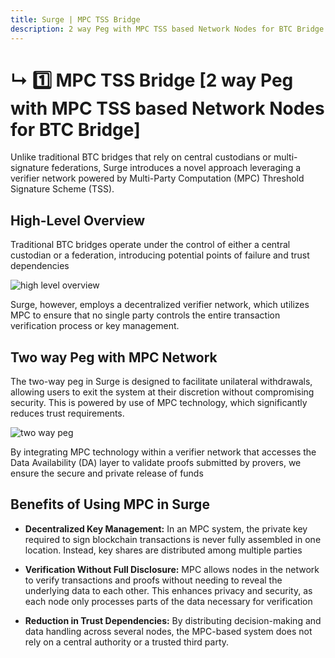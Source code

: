```yaml
---
title: Surge | MPC TSS Bridge
description: 2 way Peg with MPC TSS based Network Nodes for BTC Bridge
---
```


# ↳ 1️⃣ MPC TSS Bridge [2 way Peg with MPC TSS based Network Nodes for BTC Bridge]

Unlike traditional BTC bridges that rely on central custodians or multi-signature federations, Surge introduces a novel approach leveraging a verifier network powered by Multi-Party Computation (MPC) Threshold Signature Scheme (TSS).

## High-Level Overview

Traditional BTC bridges operate under the control of either a central custodian or a federation, introducing potential points of failure and trust dependencies

<img
  className="md:w-[80%] mx-auto"
  src="/assets/high-level-overview.png"
  alt="high level overview"
/>

Surge, however, employs a decentralized verifier network, which utilizes MPC to ensure that no single party controls the entire transaction verification process or key management.

## Two way Peg with MPC Network

The two-way peg in Surge is designed to facilitate unilateral withdrawals, allowing users to exit the system at their discretion without compromising security. This is powered by use of MPC technology, which significantly reduces trust requirements.

<img src="/assets/two-way-peg.png" alt="two way peg" />

By integrating MPC technology within a verifier network that accesses the Data Availability (DA) layer to validate proofs submitted by provers, we ensure the secure and private release of funds

## Benefits of Using MPC in Surge

- **Decentralized Key Management:** In an MPC system, the private key required to sign blockchain transactions is never fully assembled in one location. Instead, key shares are distributed among multiple parties

- **Verification Without Full Disclosure:** MPC allows nodes in the network to verify transactions and proofs without needing to reveal the underlying data to each other. This enhances privacy and security, as each node only processes parts of the data necessary for verification

- **Reduction in Trust Dependencies:** By distributing decision-making and data handling across several nodes, the MPC-based system does not rely on a central authority or a trusted third party.
